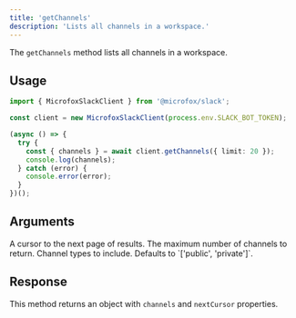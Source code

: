 ```yaml
---
title: 'getChannels'
description: 'Lists all channels in a workspace.'
---
```


The `getChannels` method lists all channels in a workspace.

## Usage

```typescript
import { MicrofoxSlackClient } from '@microfox/slack';

const client = new MicrofoxSlackClient(process.env.SLACK_BOT_TOKEN);

(async () => {
  try {
    const { channels } = await client.getChannels({ limit: 20 });
    console.log(channels);
  } catch (error) {
    console.error(error);
  }
})();
```

## Arguments

<Properties>
    <Property name="cursor" type="string">
        A cursor to the next page of results.
    </Property>
    <Property name="limit" type="number">
        The maximum number of channels to return.
    </Property>
    <Property name="types" type="('public' | 'private' | 'im')[]">
        Channel types to include. Defaults to `['public', 'private']`.
    </Property>
</Properties>

## Response

This method returns an object with `channels` and `nextCursor` properties.

